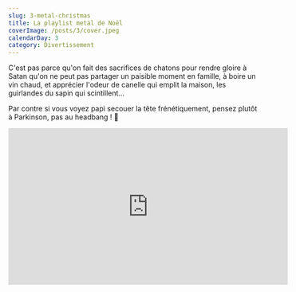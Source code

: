```yaml
---
slug: 3-metal-christmas
title: La playlist metal de Noël
coverImage: /posts/3/cover.jpeg
calendarDay: 3
category: Divertissement
---
```


C'est pas parce qu'on fait des sacrifices de chatons pour rendre gloire à Satan qu'on ne peut pas partager un paisible moment en famille, à boire un vin chaud, et apprécier l'odeur de canelle qui emplit la maison, les guirlandes du sapin qui scintillent...

Par contre si vous voyez papi secouer la tête frénétiquement, pensez plutôt à Parkinson, pas au headbang ! 🤘

<iframe
  width="560"
  height="315"
  src="https://www.youtube-nocookie.com/embed/videoseries?list=PLc26FgzS_m5dQf5OzwKSHE05nE_1Mzxh-"
  frameBorder="0"
  allow="accelerometer; autoplay; clipboard-write; encrypted-media; gyroscope; picture-in-picture"
  allowFullScreen
></iframe>
